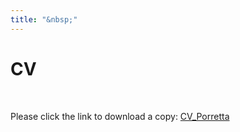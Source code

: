 ```yaml
---
title: "&nbsp;"
---
```


# CV 

<BR>

Please click the link to download a copy: <a href="https://vincentporretta.github.io/CV_Porretta.pdf" target="_blank">CV_Porretta</a>

<br><br>
